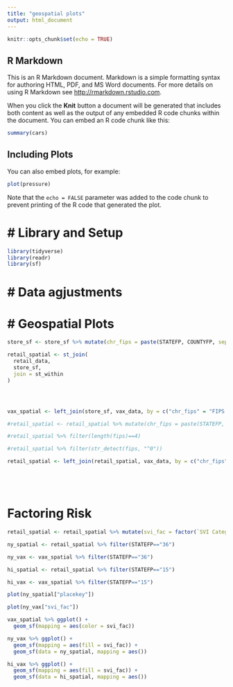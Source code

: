 ```yaml
---
title: "geospatial plots"
output: html_document
---
```


```r
knitr::opts_chunk$set(echo = TRUE)
```

## R Markdown

This is an R Markdown document. Markdown is a simple formatting syntax for authoring HTML, PDF, and MS Word documents. For more details on using R Markdown see <http://rmarkdown.rstudio.com>.

When you click the **Knit** button a document will be generated that includes both content as well as the output of any embedded R code chunks within the document. You can embed an R code chunk like this:

```r
summary(cars)
```

## Including Plots

You can also embed plots, for example:

```r
plot(pressure)
```

Note that the `echo = FALSE` parameter was added to the code chunk to prevent printing of the R code that generated the plot.

# # Library and Setup

```r
library(tidyverse)
library(readr)
library(sf)

```


# # Data agjustments




# # Geospatial Plots

```r

store_sf <- store_sf %>% mutate(chr_fips = paste(STATEFP, COUNTYFP, sep = ""))

retail_spatial <- st_join(
  retail_data,
  store_sf,
  join = st_within
)




vax_spatial <- left_join(store_sf, vax_data, by = c("chr_fips" = "FIPS Code" ))

#retail_spatial <- retail_spatial %>% mutate(chr_fips = paste(STATEFP, COUNTYFP, sep = ""))

#retail_spatial %>% filter(length(fips)==4)

#retail_spatial %>% filter(str_detect(fips, "^0"))

retail_spatial <- left_join(retail_spatial, vax_data, by = c("chr_fips" = "FIPS Code"))






```


# Factoring Risk

```r
retail_spatial <- retail_spatial %>% mutate(svi_fac = factor(`SVI Category`, levels = c("Very Low Vulnerability", "Low Vulnerability", "Moderate Vulnerability", "High Vulnerability", "Very High Vulnerability"), ordered = TRUE))
```


```r
ny_spatial <- retail_spatial %>% filter(STATEFP=="36")

ny_vax <- vax_spatial %>% filter(STATEFP=="36")

hi_spatial <- retail_spatial %>% filter(STATEFP=="15")

hi_vax <- vax_spatial %>% filter(STATEFP=="15")
```

```r
plot(ny_spatial["placekey"])

plot(ny_vax["svi_fac"])

vax_spatial %>% ggplot() + 
  geom_sf(mapping = aes(color = svi_fac))

ny_vax %>% ggplot() + 
  geom_sf(mapping = aes(fill = svi_fac)) + 
  geom_sf(data = ny_spatial, mapping = aes())

hi_vax %>% ggplot() + 
  geom_sf(mapping = aes(fill = svi_fac)) + 
  geom_sf(data = hi_spatial, mapping = aes())
```

